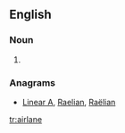 ==English==

===Noun===
{{en-noun}}

# {{alternative spelling of|[[air lane]]}}

===Anagrams===
* [[Linear A#English|Linear A]], [[Raelian#English|Raelian]], [[Raëlian#English|Raëlian]]

[[tr:airlane]]
